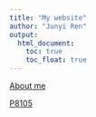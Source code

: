 ```yaml
---
title: "My website"
author: "Junyi Ren"
output: 
  html_document:
    toc: true
    toc_float: true
---
```


[About me](About-me.html)

[P8105](https://p8105.com)